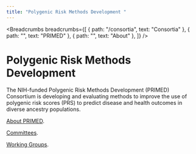 ```yaml
---
title: "Polygenic Risk Methods Development "
---
```


<Breadcrumbs breadcrumbs={[
  { path: "/consortia", text: "Consortia" },
  { path: "", text: "PRIMED" },
  { path: "", text: "About" },
]} />

# Polygenic Risk Methods Development 

The NIH-funded Polygenic Risk Methods Development (PRIMED) Consortium is developing and evaluating methods to improve the use of polygenic risk scores (PRS) to predict disease and health outcomes in diverse ancestry populations. 

[About PRIMED](/consortia/primed/about/about-primed).

[Committees](/consortia/primed/about/committees).

[Working Groups](/consortia/primed/about/working-groups).